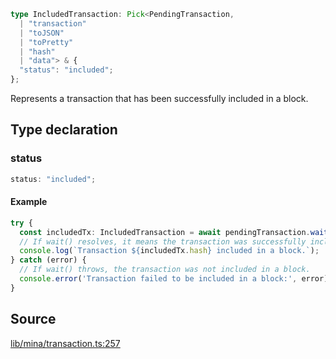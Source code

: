 ```ts
type IncludedTransaction: Pick<PendingTransaction, 
  | "transaction"
  | "toJSON"
  | "toPretty"
  | "hash"
  | "data"> & {
  "status": "included";
};
```

Represents a transaction that has been successfully included in a block.

## Type declaration

### status

```ts
status: "included";
```

#### Example

```ts
try {
  const includedTx: IncludedTransaction = await pendingTransaction.wait();
  // If wait() resolves, it means the transaction was successfully included.
  console.log(`Transaction ${includedTx.hash} included in a block.`);
} catch (error) {
  // If wait() throws, the transaction was not included in a block.
  console.error('Transaction failed to be included in a block:', error);
}
```

## Source

[lib/mina/transaction.ts:257](https://github.com/o1-labs/o1js/blob/081e48fe103a96db7083cdaea72a409cca3182c3/src/lib/mina/transaction.ts#L257)
